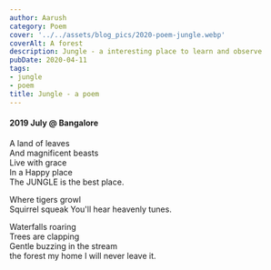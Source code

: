 ```yaml
---
author: Aarush
category: Poem
cover: '../../assets/blog_pics/2020-poem-jungle.webp'
coverAlt: A forest
description: Jungle - a interesting place to learn and observe
pubDate: 2020-04-11
tags:
- jungle
- poem
title: Jungle - a poem
---
```


#### 2019 July  @ Bangalore ####

A land of leaves  
And magnificent beasts  
Live with grace  
In a Happy place  
The JUNGLE is the best place.  

Where tigers growl  
Squirrel squeak
You'll hear heavenly tunes.  

Waterfalls roaring  
Trees are clapping  
Gentle buzzing in the stream  
the forest my home
I will never leave it.